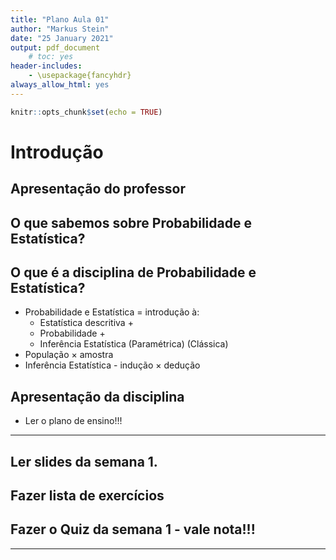 ```yaml
---
title: "Plano Aula 01"
author: "Markus Stein"
date: "25 January 2021"
output: pdf_document
    # toc: yes
header-includes:
    - \usepackage{fancyhdr}
always_allow_html: yes
---
```

\addtolength{\headheight}{1.0cm} 
\pagestyle{fancyplain} 
\lhead{\includegraphics[height=1.5cm]{LogoIME.png}}
\rhead{\includegraphics[height=1.5cm]{images.jpeg}}
\chead{UNIVERSIDADE FEDERAL DO RIO GRANDE DO SUL \\
INSTITUTO DE MATEMÁTICA E ESTATÍSTICA \\
DEPARTAMENTO DE ESTATÍSTICA \\
\vspace{0.3cm}
MAT02219 - Probabilidade e Estatística - 2020/2
}
\renewcommand{\headrulewidth}{0pt} 


```r
knitr::opts_chunk$set(echo = TRUE)
```

# Introdução  

## Apresentação do professor  

\vspace{0.5cm}


## O que sabemos sobre Probabilidade e Estatística?  

\vspace{0.5cm}

## O que é a disciplina de Probabilidade e Estatística?  
* Probabilidade e Estatística = introdução à:
  + Estatística descritiva + 
  + Probabilidade + 
  + Inferência Estatística (Paramétrica) (Clássica)  

* População $\times$ amostra  
* Inferência Estatística - indução $\times$ dedução  

\vspace{0.5cm}

## Apresentação da disciplina  
* Ler o plano de ensino!!!  


\vspace{1.0cm}

***
## Ler slides da semana 1.
## Fazer lista de exercícios
## Fazer o Quiz da semana 1 - vale nota!!!
***
